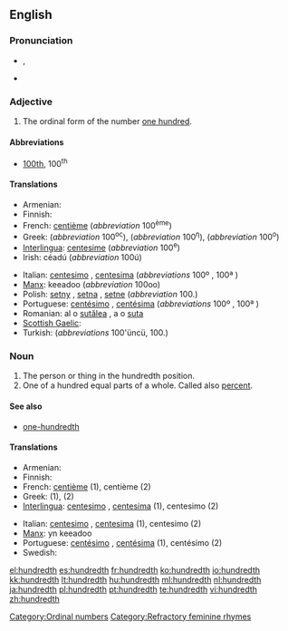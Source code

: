 ==English==

===Pronunciation===
* {{IPA|/ˈhʌndɹɛdθ/}}, {{SAMPA|/"hVndrEdT/}}
* {{hyphenation|hun|dredth}}

===Adjective===
{{en-adj|-}}

# The ordinal form of the number [[hundred|one hundred]].

====Abbreviations====
* [[100th]], 100<sup>th</sup>

====Translations====
{{trans-top|ordinal of 100}}
* Armenian: {{t-|hy|հարյուրերորդ|tr=haryurerord}}
* Finnish: {{t+|fi|sadas}}
* French: [[centième]] (''abbreviation'' 100<sup>ème</sup>)
* Greek: {{t+|el|εκατοστός|m|tr=ekatostós}} (''abbreviation'' 100<sup>ος</sup>), {{t|el|εκατοστή|f|tr=ekatostí}} (''abbreviation'' 100<sup>η</sup>), {{t+|el|εκατοστό|n|tr=ekatostó}} (''abbreviation'' 100<sup>ο</sup>)
* [[Interlingua]]: [[centesime]] (''abbreviation'' 100<sup>e</sup>)
* Irish: céadú (''abbreviation'' 100ú)
{{trans-mid}}
* Italian: [[centesimo]] {{m}}, [[centesima]] {{f}} (''abbreviations'' 100º {{m}}, 100ª {{f}})
* [[Manx]]: keeadoo (''abbreviation'' 100oo)
* Polish: [[setny]] {{m}}, [[setna]] {{f}}, [[setne]] {{n}} (''abbreviation'' 100.)
* Portuguese: [[centésimo]] {{m}}, [[centésima]] {{f}} (''abbreviations'' 100º {{m}}, 100ª {{f}})
* Romanian: al o [[sutălea]] {{m}}, a o [[suta]] {{f}}
* [[Scottish Gaelic]]: {{t-|gd|ceudamh|xs=Scottish Gaelic}}
* Turkish: {{t|tr|yüzüncü}} (''abbreviations'' 100'üncü, 100.)
{{trans-bottom}}

===Noun===
{{en-noun}}

# The person or thing in the hundredth position.
# One of a hundred equal parts of a whole. Called also [[percent]].

====See also====
* [[one-hundredth]]

====Translations====
{{trans-top}}
* Armenian: {{t-|hy|հարյուրերորդ|tr=haryurerord}}
* Finnish: {{t+|fi|sadas}}
* French: [[centième]] {{m|f}} (1), centième {{m}} (2)
* Greek: {{t+|el|εκατοστός}} (1), {{t+|el|εκατοστό|n}} (2)
* [[Interlingua]]: [[centesimo]] {{m}}, [[centesima]] {{f}} (1), centesimo (2)
{{trans-mid}}
* Italian: [[centesimo]] {{m}}, [[centesima]] {{f}} (1), centesimo {{m}} (2)
* [[Manx]]: yn keeadoo
* Portuguese: [[centésimo]] {{m}}, [[centésima]] {{f}} (1), centésimo {{m}} (2)
* Swedish: {{t|sv|hundradel|c}}
{{trans-bottom}}

[[Category:Ordinal numbers]]
[[Category:Refractory feminine rhymes]]

[[el:hundredth]]
[[es:hundredth]]
[[fr:hundredth]]
[[ko:hundredth]]
[[io:hundredth]]
[[kk:hundredth]]
[[lt:hundredth]]
[[hu:hundredth]]
[[ml:hundredth]]
[[nl:hundredth]]
[[ja:hundredth]]
[[pl:hundredth]]
[[pt:hundredth]]
[[te:hundredth]]
[[vi:hundredth]]
[[zh:hundredth]]